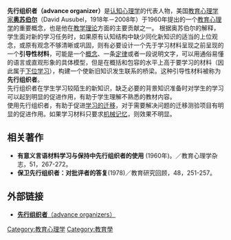 '''先行组织者（advance organizer）'''是[[认知心理学|认知心理学]]的代表人物，美国[[教育心理学家|教育心理学家]]'''[[奥苏伯尔|奥苏伯尔]]'''（David Ausubel，1918年－2008年）于1960年提出的一个[[教育心理学|教育心理学]]的重要概念，也是他在[[教学理论|教学理论]]方面的主要贡献之一。
根据奥苏伯尔的解释，学生面对新的学习任务时，如果原有认知结构中缺少同化新知识的适当的上位观念，或原有观念不够清晰或巩固，则有必要设计一个先于学习材料呈现之前呈现的一个'''引导性材料'''，可能是一个[[概念|概念]]、一条[[定律|定律]]或者一段说明文字，可以用通俗易懂的语言或直观形象的具体模型，但是在概括和包容的水平上高于要学习的材料（因此属于[[下位学习|下位学习]]），构建一个使新旧知识发生联系的桥梁。这种引导性材料被称为'''先行组织者'''。<br />
先行组织者在学生学习较陌生的新知识，缺乏必要的背景知识准备时对学生的学习可以起到明显的促进作用，有助于学生理解不熟悉的教材内容。<br />
使用先行组织者，有助于促进[[学习的迁移|学习的迁移]]，对于需要解决问题的迁移测验项目有明显的促进作用。如果学习材料只要求[[机械记忆|机械记忆]]，则效果不明显。<br />

==相关著作== 
*'''有意义言语材料学习与保持中先行组织者的使用''' (1960年)。／教育心理学杂志，51，267-272。
* '''保卫先行组织者：对批评者的答复'''(1978)／教育研究回顾，48，251-257。

==外部链接==
*[https://web.archive.org/web/20050521012110/http://moodle.ed.uiuc.edu/wiked/index.php/Advance_organizers  '''先行组织者'''（advance organizers）]

[[Category:教育心理学|Category:教育心理学]]

[[Category:教育學|Category:教育學]]